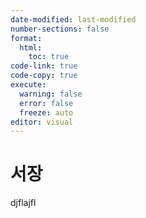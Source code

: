 ```yaml
---
date-modified: last-modified
number-sections: false
format: 
  html: 
    toc: true
code-link: true
code-copy: true
execute: 
  warning: false
  error: false
  freeze: auto
editor: visual
---
```


# 서장 {.unnumbered}

djflajfl
